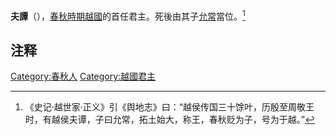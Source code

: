 {{百越君王
|名稱=越君夫譚
|前任=
|繼任=[[允常|越王允常]]
|畫像=
|畫像大小=
|說明=
|在位=前565年─前538年
|年號=
|姓名=夫譚
|字=
|號=
|別名=
|出生年=
|逝世年=前538年
|廟號=
|諡號=
|尊號=
|陵墓=
|父親=
|嫡母=
|母親=
|后妃=
|兄弟=
|姊妹=
|子女=[[允常|允常]]
}}
'''夫譚'''（{{bd|？||？||}}），[[春秋時期|春秋時期]][[越國|越國]]的首任君主。死後由其子[[允常|允常]]當位。<ref>《史记·越世家·正义》引《舆地志》曰：“越侯传国三十馀叶，历殷至周敬王时，有越侯夫谭，子曰允常，拓土始大，称王，春秋贬为子，号为于越。”</ref>

== 注释 ==
<references/>

{{start box}}
{{s-before|無}}
{{s-title|[[戰國|戰國]][[越國|越國]]君主|前565年─前538年}}
{{s-after|子[[允常|允常]]}}
{{end box}}
{{越国君主}}
{{中國君主小作品}}
[[Category:春秋人|Category:春秋人]]
[[Category:越國君主|Category:越國君主]]